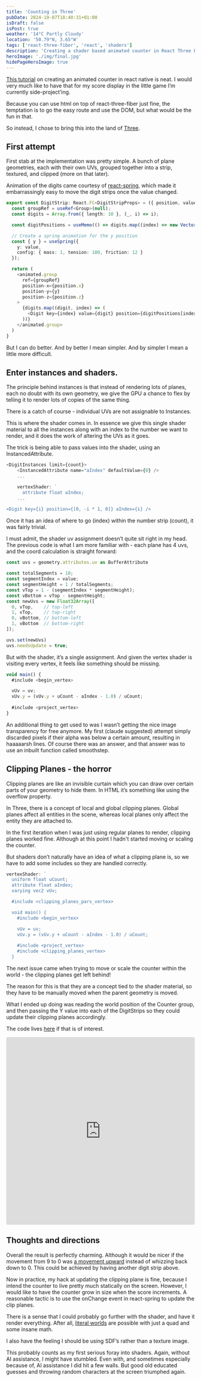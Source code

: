```yaml
---
title: 'Counting in Three'
pubDate: 2024-10-07T18:40:31+01:00
isDraft: false
isPost: true
weather: '14°C Partly Cloudy'
location: '50.79°N, 3.65°W'
tags: ['react-three-fiber', 'react', 'shaders']
description: 'Creating a shader based animated counter in React Three Fiber'
heroImage: './img/final.jpg'
hidePageHeroImage: true
---
```




<ImageModal src={imageFinal} alt="Strips of digits, all in a row" width={640} height={400} />

[This tutorial](https://www.youtube.com/watch?v=Rv91NdVtnsw) on creating an animated counter in react native is neat. I would very much like to have that for my score display in the little game I’m currently side-project’ing.

Because you can use html on top of react-three-fiber just fine, the temptation is to go the easy route and use the DOM, but what would be the fun in that.

So instead, I chose to bring this into the land of [Three](https://threejs.org).

## First attempt

<ImageModal src={imageDigitStrips} alt="Strips of digits, all in a row" width={640} height={200} fit="cover" />

First stab at the implementation was pretty simple. A bunch of plane geometries, each with their own UVs, grouped together into a strip, textured, and clipped (more on that later).

Animation of the digits came courtesy of [react-spring](https://www.react-spring.dev/), which made it embarrassingly easy to move the digit strips once the value changed.


```typescript
export const DigitStrip: React.FC<DigitStripProps> = ({ position, value }) => {
  const groupRef = useRef<Group>(null);
  const digits = Array.from({ length: 10 }, (_, i) => i);

  const digitPositions = useMemo(() => digits.map((index) => new Vector3(0, -index * 1, 0)), [digits])

  // Create a spring animation for the y position
  const { y } = useSpring({
    y: value,
    config: { mass: 1, tension: 180, friction: 12 }
  });

  return (
    <animated.group
      ref={groupRef}
      position-x={position.x}
      position-y={y}
      position-z={position.z}
    >
      {digits.map((digit, index) => (
        <Digit key={index} value={digit} position={digitPositions[index]} />
      ))}
    </animated.group>
  )
}
```

But I can do better. And by better I mean simpler. And by simpler I mean a little more difficult.

## Enter instances and shaders.

The principle behind instances is that instead of rendering lots of planes, each no doubt with its own geometry, we give the GPU a chance to flex by telling it to render lots of copies of the same thing.

There is a catch of course - individual UVs are not assignable to Instances.

This is where the shader comes in. In essence we give this single shader material to all the instances along with an index to the number we want to render, and it does the work of altering the UVs as it goes.

The trick is being able to pass values into the shader, using an InstancedAttribute.


```typescript
<DigitInstances limit={count}>
    <InstancedAttribute name="aIndex" defaultValue={0} />
    ...

    vertexShader: `
      attribute float aIndex;
    ...

<Digit key={i} position={[0, -i * 1, 0]} aIndex={i} />
```

Once it has an idea of where to go (index) within the number strip (count), it was fairly trivial.

I must admit, the shader uv assignment doesn’t quite sit right in my head. The previous code is what I am more familiar with - each plane has 4 uvs, and the coord calculation is straight forward:


```typescript
const uvs = geometry.attributes.uv as BufferAttribute
      
const totalSegments = 10;
const segmentIndex = value;
const segmentHeight = 1 / totalSegments;
const vTop = 1 - (segmentIndex * segmentHeight);
const vBottom = vTop - segmentHeight;
const newUvs = new Float32Array([
  0, vTop,    // top-left
  1, vTop,    // top-right
  0, vBottom, // bottom-left
  1, vBottom  // bottom-right
]);

uvs.set(newUvs)
uvs.needsUpdate = true;
```

But with the shader, it’s a single assignment. And given the vertex shader is visiting every vertex, it feels like something should be missing.


```typescript
void main() {
  #include <begin_vertex>

  vUv = uv;
  vUv.y = (vUv.y + uCount - aIndex - 1.0) / uCount;
  
  #include <project_vertex>
}
```

An additional thing to get used to was I wasn’t getting the nice image transparency for free anymore. My first (claude suggested) attempt simply discarded pixels if their alpha was below a certain amount, resulting in haaaaarsh lines.
Of course there was an answer, and that answer was to use an inbuilt function called smoothstep.



## Clipping Planes - the horror

Clipping planes are like an invisible curtain which you can draw over certain parts of your geometry to hide them. In HTML it’s something like using the overflow property.

In Three, there is a concept of local and global clipping planes. Global planes affect all entities in the scene, whereas local planes only affect the entity they are attached to.

In the first iteration when I was just using regular planes to render, clipping planes worked fine. Although at this point I hadn't started moving or scaling the counter.

But shaders don’t naturally have an idea of what a clipping plane is, so we have to add some includes so they are handled correctly.


```typescript
vertexShader: `
  uniform float uCount;
  attribute float aIndex;
  varying vec2 vUv;

  #include <clipping_planes_pars_vertex>

  void main() {
    #include <begin_vertex>

    vUv = uv;
    vUv.y = (vUv.y + uCount - aIndex - 1.0) / uCount;
    
    #include <project_vertex>
    #include <clipping_planes_vertex>
  }
```



The next issue came when trying to move or scale the counter within the world - the clipping planes get left behind!

The reason for this is that they are a concept tied to the shader material, so they have to be manually moved when the parent geometry is moved.

What I ended up doing was reading the world position of the Counter group, and then passing the Y value into each of the DigitStrips so they could update their clipping planes accordingly.


The code lives [here](https://github.com/odogono/r3f-counter) if that is of interest.


<iframe src="https://codesandbox.io/embed/zp7x95?view=preview&module=%2Fsrc%2Findex.tsx&hidenavigation=1"
     style="width:100%; height: 500px; border:0; border-radius: 4px; overflow:hidden;"
     title="r3f-counter-test"
     allow="accelerometer; ambient-light-sensor; camera; encrypted-media; geolocation; gyroscope; hid; microphone; midi; payment; usb; vr; xr-spatial-tracking"
     sandbox="allow-forms allow-modals allow-popups allow-presentation allow-same-origin allow-scripts">
</iframe>


## Thoughts and directions

Overall the result is perfectly charming. Although it would be nicer if the movement from 9 to 0 was [a movement upward](https://www.youtube.com/watch?v=vyejpfe72rA) instead of whizzing back down to 0. This could be achieved by having another digit strip above.

Now in practice, my hack at updating the clipping plane is fine, because I intend the counter to live pretty much statically on the screen. However, I would like to have the counter grow in size when the score increments. A reasonable tactic is to use the onChange event in react-spring to update the clip planes.

There is a sense that I could probably go further with the shader, and have it render everything. After all, [literal worlds](https://www.shadertoy.com) are possible with just a quad and some insane math.

I also have the feeling I should be using SDF’s rather than a texture image.

This probably counts as my first serious foray into shaders. Again, without AI assistance, I might have stumbled.  Even with, and sometimes especially because of, AI assistance I did hit a few walls. But good old educated guesses and throwing random characters at the screen triumphed again.